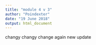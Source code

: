```yaml
---
title: "module 4 v 3"
author: "Poindexter"
date: "19 June 2018"
output: html_document
---
```


changy changy 
change again
new update 
